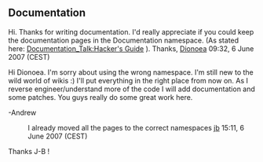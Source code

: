 <!--#REDIRECT [[Coding:Object Management]]
[[VLM Internals]]-->

== Documentation ==

Hi. Thanks for writing documentation. I'd really appreciate if you could keep the documentation pages in the Documentation namespace. (As stated here: [[Documentation_Talk:Hacker's Guide]] ). Thanks, [[User:Dionoea|Dionoea]] 09:32, 6 June 2007 (CEST)

Hi Dionoea. I'm sorry about using the wrong namespace. I'm still new to the wild world of wikis :) I'll put everything in the right place from now on. As I reverse engineer/understand more of the code I will add documentation and some patches. You guys really do some great work here.

-Andrew

: I already moved all the pages to the correct namespaces [[User:J-b|jb]] 15:11, 6 June 2007 (CEST)

Thanks J-B !